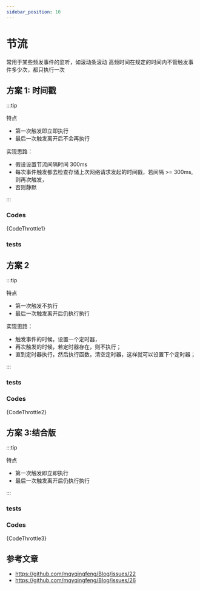 ```yaml
---
sidebar_position: 10
---
```






# 节流

常用于某些频发事件的监听，如滚动条滚动
高频时间在规定的时间内不管触发事件多少次，都只执行一次

## 方案 1: 时间戳

:::tip

特点

- 第一次触发即立即执行
- 最后一次触发离开后不会再执行

实现思路：

- 假设设置节流间隔时间 300ms
- 每次事件触发都去检查存储上次网络请求发起的时间戳，若间隔 >= 300ms, 则再次触发，
- 否则静默

:::

### Codes

<CodeBlock language="js">{CodeThrottle1}</CodeBlock>

### tests

<Throttle1 />

## 方案 2

:::tip

特点

- 第一次触发不执行
- 最后一次触发离开后仍执行执行

实现思路：

- 触发事件的时候，设置一个定时器，
- 再次触发的时候，若定时器存在，则不执行；
- 直到定时器执行，然后执行函数，清空定时器，这样就可以设置下个定时器；

:::

### tests

<Throttle2 />

### Codes

<CodeBlock language="js">{CodeThrottle2}</CodeBlock>

## 方案 3:结合版

:::tip

特点

- 第一次触发即立即执行
- 最后一次触发离开后仍执行执行

:::

### tests

<Throttle3 />

### Codes

<CodeBlock language="js">{CodeThrottle3}</CodeBlock>

## 参考文章

- https://github.com/mqyqingfeng/Blog/issues/22
- https://github.com/mqyqingfeng/Blog/issues/26
